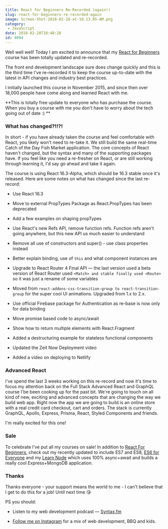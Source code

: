 ```yaml
---
title: React for Beginners Re-Recorded (again!)
slug: react-for-beginners-re-recorded-again
image: Screen-Shot-2018-02-28-at-10.13.05-AM.png
category:
 - JavaScript
date: 2018-02-28T10:40:28
id: 4094
---
```


Well well well! Today I am excited to announce that my <a href="https://reactforbeginners.com">React for Beginners</a> course has been totally updated and re-recorded.

The front end development landscape sure does change quickly and this is the third time I've re-recorded it to keep the course up-to-date with the latest in API changes and industry best practices.

I initially launched this course in November 2015, and since then over 18,000 people have come along and learned React with me.

**This is totally free update to everyone who has purchase the course. When you buy a course with me you don't have to worry about the tech going out of date :) **

<h3>What has changed?!!?!</h3>

In short - if you have already taken the course and feel comfortable with React, you likely won't need to re-take it. We still build the same real-time Catch of the Day Fish Market application. The core concepts of React haven't changed, but the syntax and many of the supporting packages have. If you feel like you need a re-fresher on React, or are still working through learning it, I'd say go ahead and take it again.

The course is using React 16.3-Alpha, which should be 16.3 stable once it's released. Here are some notes on what has changed since the last re-record:



* Use React 16.3

* Move to external PropTypes Package as React.PropTypes has been deprecated
* Add a few examples on shaping propTypes
* Use React's new Refs API, remove function refs. Function refs aren't going anywhere, but this new API us much easier to understand
* Remove all use of constructors and super() - use class properties instead
* Better explain binding, use of `this` and what component instances are
* Upgrade to React Router 4 Final API — the last version used a beta version of React Router used `<Match> and stable finally used <Route>` so it was just a rename of some variables
* Moved from `react-addons-css-transition-group to react-transition-group` for the super cool UI animations. Upgraded from 1.x to 2.x.
* Use official Firebase package for Authentication as re-base is now only for data binding
* Move promise based code to async/await
* Show how to return multiple elements with React.Fragment
* Added a destructuring example for stateless functional components
* Updated the Zeit Now Deployment video
* Added a video on deploying to Netlify

<h3>Advanced React</h3>

I've spend the last 3 weeks working on this re-record and now it's time to focus my attention back on the Full Stack Advanced React and GraphQL course I'be been cooking up for the past bit. We're going to touch on all kind of new, exciting and advanced concepts that are changing the way we build web app. Right now the app we are going to build is an online store with a real credit card checkout, cart and orders. The stack is currently GraphQL, Apollo, Express, Prisma, React, Styled Components and friends.

I'm really excited for this one!

<h3>Sale</h3>

To celebrate I've put all my courses on sale! In addition to <a href="https://reactforbeginners.com">React For Beginners</a>,  check out my recently updated to include ES7 and ES8, <a href="https://ES6.io">ES6 for Everyone</a> and my <a href="https://LearnNode.com">Learn Node</a> which uses 100% async+await and builds a really cool Express+MongoDB application.

<h3>Thanks</h3>

Thanks everyone - your support means the world to me - I can't believe that I get to do this for a job!  Until next time 😘

PS you should:



* Listen to my web development podcast — <a href="https://Syntax.fm">Syntax.fm</a>

* <a href="https://instagram.com/wesbos">Follow me on Instagram</a> for a mix of web development, BBQ and kids.
